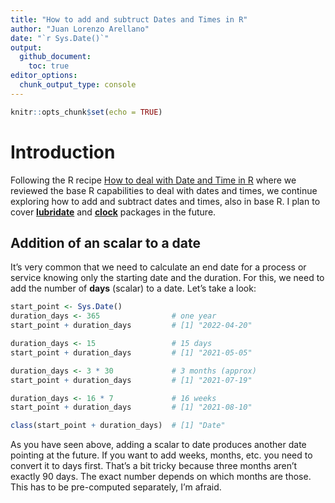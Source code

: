 ```yaml
---
title: "How to add and subtruct Dates and Times in R"
author: "Juan Lorenzo Arellano"
date: "`r Sys.Date()`"
output:
  github_document:
    toc: true
editor_options: 
  chunk_output_type: console
---
```


```r
knitr::opts_chunk$set(echo = TRUE)
```

# Introduction

Following the R recipe [How to deal with Date and Time in R](dates_times/How-to-deal-with-Dates-and-Times-in-R.md) where we reviewed the base R capabilities to deal with dates and times, we continue exploring how to add and subtract dates and times, also in base R. I plan to cover [**lubridate**](https://lubridate.tidyverse.org/) and [**clock**](https://clock.r-lib.org/) packages in the future.


## Addition of an scalar to a date

It's very common that we need to calculate an end date for a process or service knowing only the starting date and the duration. For this, we need to add the number of **days** (scalar) to a date. Let's take a look:

```r

start_point <- Sys.Date()
duration_days <- 365                # one year
start_point + duration_days         # [1] "2022-04-20"

duration_days <- 15                 # 15 days
start_point + duration_days         # [1] "2021-05-05"

duration_days <- 3 * 30             # 3 months (approx)
start_point + duration_days         # [1] "2021-07-19"

duration_days <- 16 * 7             # 16 weeks
start_point + duration_days         # [1] "2021-08-10"

class(start_point + duration_days)  # [1] "Date"

```

As you have seen above, adding a scalar to date produces another date pointing at the future. If you want to add weeks, months, etc. you need to convert it to days first. That's a bit tricky because three months aren't exactly 90 days. The exact number depends on which months are those. This has to be pre-computed separately, I'm afraid.

```r


```

